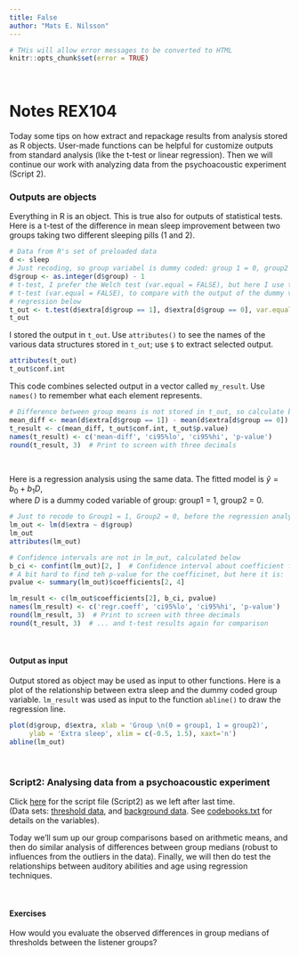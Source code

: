 ---
title: False
author: "Mats E. Nilsson"
---

```{r setup, cache = FALSE, echo = FALSE}
# THis will allow error messages to be converted to HTML
knitr::opts_chunk$set(error = TRUE)
```
\  
\


# Notes REX104
Today some tips on how extract and repackage results from analysis stored as 
R objects. User-made functions can be helpful for customize outputs from 
standard analysis (like the t-test or linear regression). Then we will continue 
our work with analyzing data from the psychoacoustic experiment (Script 2).


### Outputs are objects
Everything in R is an object. This is true also for outputs of statistical tests.
Here is a t-test of the difference in mean sleep improvement between two groups 
taking two different sleeping pills (1 and 2). 
```{r}
# Data from R's set of preloaded data
d <- sleep
# Just recoding, so group variabel is dummy coded: group 1 = 0, group2 = 1
d$group <- as.integer(d$group) - 1
# t-test, I prefer the Welch test (var.equal = FALSE), but here I use the standard
# t-test (var.equal = FALSE), to compare with the output of the dummy variable 
# regression below
t_out <- t.test(d$extra[d$group == 1], d$extra[d$group == 0], var.equal = TRUE)
t_out
```

I stored the output in `t_out`. Use `attributes()` to see the names of the 
various data structures stored in `t_out`; use `$` to extract selected 
output. 
```{r}
attributes(t_out)
t_out$conf.int
```

This code combines selected output in a vector called `my_result`. Use 
`names()` to remember what each element represents.
```{r}
# Difference between group means is not stored in t_out, so calculate below
mean_diff <- mean(d$extra[d$group == 1]) - mean(d$extra[d$group == 0])  
t_result <- c(mean_diff, t_out$conf.int, t_out$p.value)
names(t_result) <- c('mean-diff', 'ci95%lo', 'ci95%hi', 'p-value')
round(t_result, 3)  # Print to screen with three decimals
```

\  

Here is a regression analysis using the same data. The fitted model is 
$\hat{y} = b_0 + b_1D$,  
where $D$ is a dummy coded variable of group: group1 = 1, group2 = 0.  
```{r}
# Just to recode to Group1 = 1, Group2 = 0, before the regression analysis, lm()
lm_out <- lm(d$extra ~ d$group)
lm_out
attributes(lm_out)
```

```{r}
# Confidence intervals are not in lm_out, calculated below
b_ci <- confint(lm_out)[2, ]  # Confidence interval about coefficient for group-dummy
# A bit hard to find teh p-value for the coefficinet, but here it is:
pvalue <- summary(lm_out)$coefficients[2, 4]

lm_result <- c(lm_out$coefficients[2], b_ci, pvalue)
names(lm_result) <- c('regr.coeff', 'ci95%lo', 'ci95%hi', 'p-value')
round(lm_result, 3)  # Print to screen with three decimals
round(t_result, 3)  # ... and t-test results again for comparison
```


\  

#### Output as input

Output stored as object may be used as input to other functions. Here is a plot 
of the relationship between extra sleep and the dummy coded group 
variable. `lm_result` was used as input to the function `abline()` to draw the 
regression line.

```{r, fig.width = 3}
plot(d$group, d$extra, xlab = 'Group \n(0 = group1, 1 = group2)',  
     ylab = 'Extra sleep', xlim = c(-0.5, 1.5), xaxt='n')
abline(lm_out)
```
 
 

\  
\  
\ 


### Script2: Analysing data from a psychoacoustic experiment
Click
<a href="script2_3.R" target="_blank">here</a>
for the script file (Script2) as we left after last time.  
(Data sets:  <a href="./stat1/threshold_data.txt" target="_blank">threshold data</a>, and 
<a href="./stat1/background_data.txt" target="_blank">background data</a>. See 
<a href="./stat1/codebooks.txt" target="_blank">codebooks.txt</a>
for details on the variables).


Today we'll sum up our group comparisons based on arithmetic means, and then do 
similar analysis of differences between group medians (robust to influences from 
the outliers in the data). Finally, we will then do test the relationships between 
auditory abilities and age using regression techniques. 

\ 

#### Exercises
How would you evaluate the observed differences in group medians of thresholds 
between the listener groups?  


\  
\  



